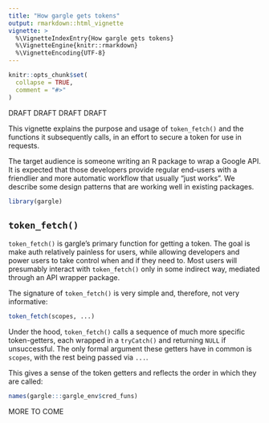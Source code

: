 ```yaml
---
title: "How gargle gets tokens"
output: rmarkdown::html_vignette
vignette: >
  %\VignetteIndexEntry{How gargle gets tokens}
  %\VignetteEngine{knitr::rmarkdown}
  %\VignetteEncoding{UTF-8}
---
```


```r
knitr::opts_chunk$set(
  collapse = TRUE,
  comment = "#>"
)
```

DRAFT DRAFT DRAFT DRAFT

This vignette explains the purpose and usage of `token_fetch()` and the functions it subsequently calls, in an effort to secure a token for use in requests.
  
The target audience is someone writing an R package to wrap a Google API. It is expected that those developers provide regular end-users with a friendlier and more automatic workflow that usually "just works". We describe some design patterns that are working well in existing packages.

```r
library(gargle)
```

## `token_fetch()`

`token_fetch()` is gargle's primary function for getting a token. The goal is make auth relatively painless for users, while allowing developers and power users to take control when and if they need to. Most users will presumably interact with `token_fetch()` only in some indirect way, mediated through an API wrapper package.

The signature of `token_fetch()` is very simple and, therefore, not very informative:

```r
token_fetch(scopes, ...)
```

Under the hood, `token_fetch()` calls a sequence of much more specific token-getters, each wrapped in a `tryCatch()` and returning `NULL` if unsuccessful. The only formal argument these getters have in common is `scopes`, with the rest being passed via `...`.

This gives a sense of the token getters and reflects the order in which they are called:

```r
names(gargle:::gargle_env$cred_funs)
```

MORE TO COME
